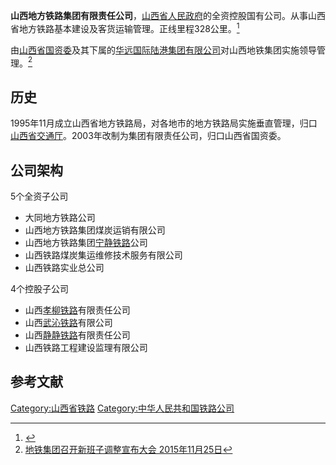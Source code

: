 '''山西地方铁路集团有限责任公司'''，[[山西省人民政府|山西省人民政府]]的全资控股国有公司。从事山西省地方铁路基本建设及客货运输管理。正线里程328公里。<ref>{{Cite web |url=http://www.sxdftl.com/comcontent_detail/FrontComContent_list01-001ContId%3D29%26comContentId%3D29.html |title=山西地方铁路集团有限责任公司官网：简介 |access-date=2022-06-22 |archive-date=2019-07-28 |archive-url=https://web.archive.org/web/20190728162115/http://www.sxdftl.com/comcontent_detail/FrontComContent_list01-001ContId%3D29%26comContentId%3D29.html }}</ref>

{{Infobox company
| name = 山西地方铁路集团有限责任公司
| homepage = {{URL|http://www.sxdftl.com/}}
| foundation = {{CHN}}[[山西省|山西省]][[太原市|太原市]]千峰北路73号
| key_people = 董事长、总经理：[[郭彬|郭彬]]
| parent = [[华远国际陆港集团有限公司|华远国际陆港集团有限公司]]
}}

由[[山西省国资委|山西省国资委]]及其下属的[[华远国际陆港集团有限公司|华远国际陆港集团有限公司]]对山西地铁集团实施领导管理。<ref>[http://www.sxdftl.com/news_detail/newsId=302.html 地铁集团召开新班子调整宣布大会 2015年11月25日 ]</ref>

==历史==
1995年11月成立山西省地方铁路局，对各地市的地方铁路局实施垂直管理，归口[[山西省交通厅|山西省交通厅]]。2003年改制为集团有限责任公司，归口山西省国资委。
==公司架构==
5个全资子公司
*大同地方铁路公司
*山西地方铁路集团煤炭运销有限公司
*山西地方铁路集团[[宁静铁路|宁静铁路]]公司
*山西铁路煤炭集运维修技术服务有限公司
*山西铁路实业总公司

4个控股子公司
* 山西[[孝柳铁路|孝柳铁路]]有限责任公司  
* 山西[[武沁铁路|武沁铁路]]有限公司  
* 山西[[静静铁路|静静铁路]]有限责任公司  
* 山西铁路工程建设监理有限公司  
==参考文献==
<references/>
{{山西支线铁路}}
[[Category:山西省铁路|Category:山西省铁路]]
[[Category:中华人民共和国铁路公司|Category:中华人民共和国铁路公司]]